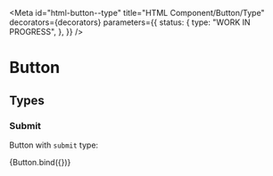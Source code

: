 <!-- @license CC0-1.0 -->


<Meta
  id="html-button--type"
  title="HTML Component/Button/Type"
  decorators={decorators}
  parameters={{
    status: {
      type: "WORK IN PROGRESS",
    },
  }}
/>

# Button

## Types

### Submit

Button with `submit` type:

<Canvas>
  <Story
    name="submit"
    args={{
      textContent: "The Quick Brown Fox Jumps Over The Lazy Dog",
      type: "submit",
    }}
  >
    {Button.bind({})}
  </Story>
</Canvas>
